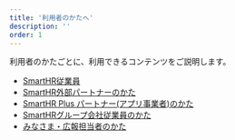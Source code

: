 ```yaml
---
title: '利用者のかたへ'
description: ''
order: 1
---
```


利用者のかたごとに、利用できるコンテンツをご説明します。

- [SmartHR従業員](./smarthr_employee/)
- [SmartHR外部パートナーのかた](./smarthr_partner/)
- [SmartHR Plus パートナー(アプリ事業者)のかた](./smarthr_app_partner/)
- [SmartHRグループ会社従業員のかた](./group/)
- [みなさま・広報担当者のかた](./all/)
